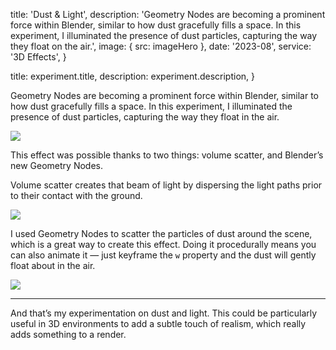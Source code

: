
  title: 'Dust & Light',
  description:
    'Geometry Nodes are becoming a prominent force within Blender, similar to how dust gracefully fills a space. In this experiment, I illuminated the presence of dust particles, capturing the way they float on the air.',
  image: { src: imageHero },
  date: '2023-08',
  service: '3D Effects',
}

  title: experiment.title,
  description: experiment.description,
}

Geometry Nodes are becoming a prominent force within Blender, similar to how dust gracefully fills a space. In this experiment, I illuminated the presence of dust particles, capturing the way they float in the air.

![](./hero.png)

This effect was possible thanks to two things: volume scatter, and Blender’s new Geometry Nodes.

Volume scatter creates that beam of light by dispersing the light paths prior to their contact with the ground.

![](./closeup-1.png)

I used Geometry Nodes to scatter the particles of dust around the scene, which is a great way to create this effect. Doing it procedurally means you can also animate it — just keyframe the `w` property and the dust will gently float about in the air.

![](./closeup-2.png)

---

And that’s my experimentation on dust and light. This could be particularly useful in 3D environments to add a subtle touch of realism, which really adds something to a render.

